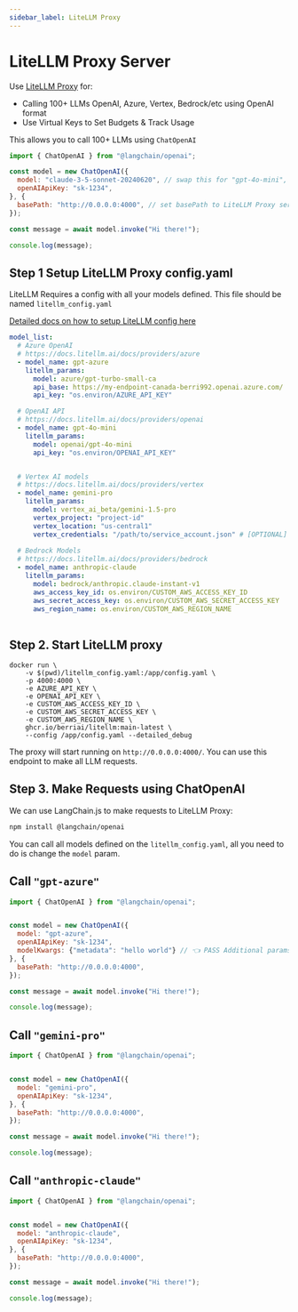 ```yaml
---
sidebar_label: LiteLLM Proxy
---
```



# LiteLLM Proxy Server

Use [LiteLLM Proxy](https://docs.litellm.ai/docs/simple_proxy) for:

- Calling 100+ LLMs OpenAI, Azure, Vertex, Bedrock/etc using OpenAI format
- Use Virtual Keys to Set Budgets & Track Usage

This allows you to call 100+ LLMs using `ChatOpenAI`

```js
import { ChatOpenAI } from "@langchain/openai";

const model = new ChatOpenAI({
  model: "claude-3-5-sonnet-20240620", // swap this for "gpt-4o-mini", "gemini-1.5-pro", "claude-3-5-sonnet-20240620"
  openAIApiKey: "sk-1234",
}, {
  basePath: "http://0.0.0.0:4000", // set basePath to LiteLLM Proxy server
});

const message = await model.invoke("Hi there!");

console.log(message);
```


## Step 1 Setup LiteLLM Proxy config.yaml

LiteLLM Requires a config with all your models defined. This file should be named `litellm_config.yaml`

[Detailed docs on how to setup LiteLLM config here](https://docs.litellm.ai/docs/proxy/configs)

```yaml
model_list:
  # Azure OpenAI
  # https://docs.litellm.ai/docs/providers/azure
  - model_name: gpt-azure
    litellm_params:
      model: azure/gpt-turbo-small-ca
      api_base: https://my-endpoint-canada-berri992.openai.azure.com/
      api_key: "os.environ/AZURE_API_KEY"

  # OpenAI API
  # https://docs.litellm.ai/docs/providers/openai
  - model_name: gpt-4o-mini
    litellm_params:
      model: openai/gpt-4o-mini
      api_key: "os.environ/OPENAI_API_KEY"


  # Vertex AI models
  # https://docs.litellm.ai/docs/providers/vertex
  - model_name: gemini-pro
    litellm_params:
      model: vertex_ai_beta/gemini-1.5-pro
      vertex_project: "project-id"
      vertex_location: "us-central1"
      vertex_credentials: "/path/to/service_account.json" # [OPTIONAL] Do this OR `!gcloud auth application-default login` - run this to add vertex credentials to your env
  
  # Bedrock Models
  # https://docs.litellm.ai/docs/providers/bedrock
  - model_name: anthropic-claude
    litellm_params: 
      model: bedrock/anthropic.claude-instant-v1
      aws_access_key_id: os.environ/CUSTOM_AWS_ACCESS_KEY_ID
      aws_secret_access_key: os.environ/CUSTOM_AWS_SECRET_ACCESS_KEY
      aws_region_name: os.environ/CUSTOM_AWS_REGION_NAME
  
```


## Step 2. Start LiteLLM proxy

```shell
docker run \
    -v $(pwd)/litellm_config.yaml:/app/config.yaml \
    -p 4000:4000 \
    -e AZURE_API_KEY \
    -e OPENAI_API_KEY \
    -e CUSTOM_AWS_ACCESS_KEY_ID \
    -e CUSTOM_AWS_SECRET_ACCESS_KEY \
    -e CUSTOM_AWS_REGION_NAME \
    ghcr.io/berriai/litellm:main-latest \
    --config /app/config.yaml --detailed_debug
```

The proxy will start running on `http://0.0.0.0:4000/`. You can use this endpoint to make all LLM requests.

## Step 3. Make Requests using ChatOpenAI

We can use LangChain.js to make requests to LiteLLM Proxy:

```bash npm2yarn
npm install @langchain/openai
```

You can call all models defined on the `litellm_config.yaml`, all you need to do is change the `model` param.

## Call `"gpt-azure"`
```js
import { ChatOpenAI } from "@langchain/openai";


const model = new ChatOpenAI({
  model: "gpt-azure",
  openAIApiKey: "sk-1234",
  modelKwargs: {"metadata": "hello world"} // 👈 PASS Additional params here
}, {
  basePath: "http://0.0.0.0:4000",
});

const message = await model.invoke("Hi there!");

console.log(message);
```


## Call `"gemini-pro"`
```js
import { ChatOpenAI } from "@langchain/openai";


const model = new ChatOpenAI({
  model: "gemini-pro",
  openAIApiKey: "sk-1234",
}, {
  basePath: "http://0.0.0.0:4000",
});

const message = await model.invoke("Hi there!");

console.log(message);
```

## Call `"anthropic-claude"`
```js
import { ChatOpenAI } from "@langchain/openai";


const model = new ChatOpenAI({
  model: "anthropic-claude",
  openAIApiKey: "sk-1234",
}, {
  basePath: "http://0.0.0.0:4000",
});

const message = await model.invoke("Hi there!");

console.log(message);
```


